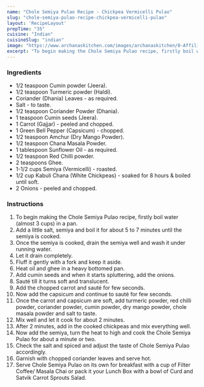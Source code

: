 ---
name: "Chole Semiya Pulao Recipe - Chickpea Vermicelli Pulao"
slug: "chole-semiya-pulao-recipe-chickpea-vermicelli-pulao"
layout: 'RecipeLayout'
prepTime: "35"
cuisine: "Indian"
cuisineSlug: "indian"
image: "https://www.archanaskitchen.com/images/archanaskitchen/0-Affiliate-Articles/chole_semiya_pulao.jpg"
excerpt: "To begin making the Chole Semiya Pulao recipe, firstly boil water almost 3 cups in a pan"
---

### Ingredients

- 1/2 teaspoon Cumin powder (Jeera).
- 1/2 teaspoon Turmeric powder (Haldi).
- Coriander (Dhania) Leaves - as required.
- Salt - to taste.
- 1/2 teaspoon Coriander Powder (Dhania).
- 1 teaspoon Cumin seeds (Jeera).
- 1 Carrot (Gajjar) - peeled and chopped.
- 1 Green Bell Pepper (Capsicum) - chopped.
- 1/2 teaspoon Amchur (Dry Mango Powder).
- 1/2 teaspoon Chana Masala Powder.
- 1 tablespoon Sunflower Oil - as required.
- 1/2 teaspoon Red Chilli powder.
- 2 teaspoons Ghee.
- 1-1/2 cups Semiya (Vermicelli) - roasted.
- 1/2 cup Kabuli Chana (White Chickpeas) - soaked for 8 hours & boiled until soft.
- 2 Onions - peeled and chopped.

### Instructions

1. To begin making the Chole Semiya Pulao recipe, firstly boil water (almost 3 cups) in a pan.
1. Add a little salt, semiya and boil it for about 5 to 7 minutes until the semiya is cooked.
1. Once the semiya is cooked, drain the semiya well and wash it under running water.
1. Let it drain completely.
1. Fluff it gently with a fork and keep it aside.
1. Heat oil and ghee in a heavy bottomed pan.
1. Add cumin seeds and when it starts spluttering, add the onions.
1. Sauté till it turns soft and translucent.
1. Add the chopped carrot and sauté for few seconds.
1. Now add the capsicum and continue to sauté for few seconds.
1. Once the carrot and capsicum are soft, add turmeric powder, red chilli powder, coriander powder, cumin powder, dry mango powder, chole masala powder and salt to taste.
1. Mix well and let it cook for about 2 minutes.
1. After 2 minutes, add in the cooked chickpeas and mix everything well.
1. Now add the semiya, turn the heat to high and cook the Chole Semiya Pulao for about a minute or two.
1. Check the salt and spiced and adjust the taste of Chole Semiya Pulao accordingly.
1. Garnish with chopped coriander leaves and serve hot.
1. Serve Chole Semiya Pulao on its own for breakfast with a cup of Filter Coffee/ Masala Chai or pack it your Lunch Box with a bowl of Curd and Satvik Carrot Sprouts Salad.
